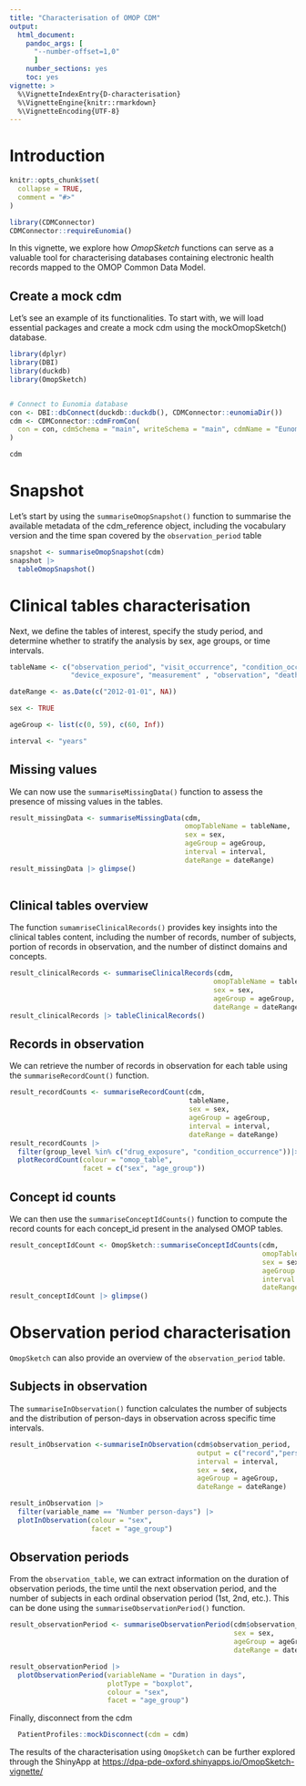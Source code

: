```yaml
---
title: "Characterisation of OMOP CDM"
output: 
  html_document:
    pandoc_args: [
      "--number-offset=1,0"
      ]
    number_sections: yes
    toc: yes
vignette: >
  %\VignetteIndexEntry{D-characterisation}
  %\VignetteEngine{knitr::rmarkdown}
  %\VignetteEncoding{UTF-8}
---
```


# Introduction

```r
knitr::opts_chunk$set(
  collapse = TRUE,
  comment = "#>"
)

library(CDMConnector)
CDMConnector::requireEunomia()
```

In this vignette, we explore how *OmopSketch* functions can serve as a valuable tool for characterising databases containing electronic health records mapped to the OMOP Common Data Model.

## Create a mock cdm

Let's see an example of its functionalities. To start with, we will load essential packages and create a mock cdm using the mockOmopSketch() database.

```r
library(dplyr)
library(DBI)
library(duckdb)
library(OmopSketch)


# Connect to Eunomia database
con <- DBI::dbConnect(duckdb::duckdb(), CDMConnector::eunomiaDir())
cdm <- CDMConnector::cdmFromCon(
  con = con, cdmSchema = "main", writeSchema = "main", cdmName = "Eunomia"
)

cdm 
```

# Snapshot

Let's start by using the `summariseOmopSnapshot()` function to summarise the available metadata of the cdm_reference object, including the vocabulary version and the time span covered by the `observation_period` table

```r
snapshot <- summariseOmopSnapshot(cdm) 
snapshot |>
  tableOmopSnapshot()
```

# Clinical tables characterisation

Next, we define the tables of interest, specify the study period, and determine whether to stratify the analysis by sex, age groups, or time intervals.

```r

tableName <- c("observation_period", "visit_occurrence", "condition_occurrence", "drug_exposure", "procedure_occurrence", 
               "device_exposure", "measurement" , "observation", "death")

dateRange <- as.Date(c("2012-01-01", NA))

sex <- TRUE 

ageGroup <- list(c(0, 59), c(60, Inf)) 

interval <- "years"

```

## Missing values

We can now use the `summariseMissingData()` function to assess the presence of missing values in the tables.

```r
result_missingData <- summariseMissingData(cdm,
                                           omopTableName = tableName,
                                           sex = sex,
                                           ageGroup = ageGroup,
                                           interval = interval,
                                           dateRange = dateRange)
result_missingData |> glimpse()
                                       
```

## Clinical tables overview

The function `sumamriseClinicalRecords()` provides key insights into the clinical tables content, including the number of records, number of subjects, portion of records in observation, and the number of distinct domains and concepts.

```r
result_clinicalRecords <- summariseClinicalRecords(cdm, 
                                                  omopTableName = tableName, 
                                                  sex = sex, 
                                                  ageGroup = ageGroup,
                                                  dateRange = dateRange) 
result_clinicalRecords |> tableClinicalRecords()
```

## Records in observation

We can retrieve the number of records in observation for each table using the `summariseRecordCount()` function.

```r
result_recordCounts <- summariseRecordCount(cdm,
                                            tableName,
                                            sex = sex,
                                            ageGroup = ageGroup,
                                            interval = interval,
                                            dateRange = dateRange)
result_recordCounts |>
  filter(group_level %in% c("drug_exposure", "condition_occurrence"))|>
  plotRecordCount(colour = "omop_table", 
                  facet = c("sex", "age_group"))
```

## Concept id counts

We can then use the `summariseConceptIdCounts()` function to compute the record counts for each concept_id present in the analysed OMOP tables.

```r
result_conceptIdCount <- OmopSketch::summariseConceptIdCounts(cdm, 
                                                              omopTableName = tableName, 
                                                              sex = sex, 
                                                              ageGroup = ageGroup, 
                                                              interval = interval, 
                                                              dateRange = dateRange)
result_conceptIdCount |> glimpse()

```

# Observation period characterisation

`OmopSketch` can also provide an overview of the `observation_period` table.

## Subjects in observation

The `summariseInObservation()` function calculates the number of subjects and the distribution of person-days in observation across specific time intervals.

```r
result_inObservation <-summariseInObservation(cdm$observation_period,
                                              output = c("record","person-days"),
                                              interval = interval,
                                              sex = sex,
                                              ageGroup = ageGroup,
                                              dateRange = dateRange) 

result_inObservation |>    
  filter(variable_name == "Number person-days") |>
  plotInObservation(colour = "sex", 
                    facet = "age_group")

```

## Observation periods

From the `observation_table`, we can extract information on the duration of observation periods, the time until the next observation period, and the number of subjects in each ordinal observation period (1st, 2nd, etc.). This can be done using the `summariseObservationPeriod()` function.

```r
result_observationPeriod <- summariseObservationPeriod(cdm$observation_period, 
                                                       sex = sex, 
                                                       ageGroup = ageGroup,
                                                       dateRange = dateRange)

result_observationPeriod |>
  plotObservationPeriod(variableName = "Duration in days", 
                        plotType = "boxplot", 
                        colour = "sex", 
                        facet = "age_group")
```

Finally, disconnect from the cdm

```r
  PatientProfiles::mockDisconnect(cdm = cdm)

```

The results of the characterisation using `OmopSketch` can be further explored through the ShinyApp at <https://dpa-pde-oxford.shinyapps.io/OmopSketch-vignette/>
